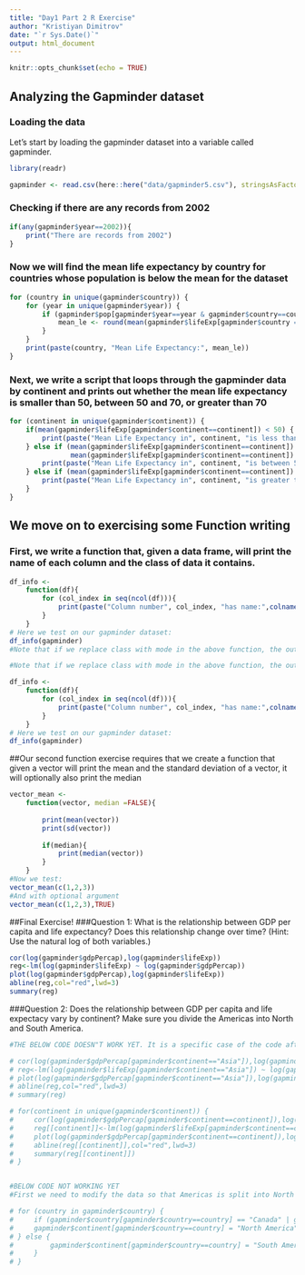 ```yaml
---
title: "Day1 Part 2 R Exercise"
author: "Kristiyan Dimitrov"
date: "`r Sys.Date()`"
output: html_document
---
```


```r
knitr::opts_chunk$set(echo = TRUE)
```

## Analyzing the Gapminder dataset

### Loading the data

Let's start by loading the gapminder dataset into a variable called gapminder.
```r
library(readr)
```

```r

gapminder <- read.csv(here::here("data/gapminder5.csv"), stringsAsFactors=FALSE)

```

### Checking if there are any records from 2002

```r
if(any(gapminder$year==2002)){
    print("There are records from 2002")
}
```

### Now we will find the mean life expectancy by country for countries whose population is below the mean for the dataset

```r
for (country in unique(gapminder$country)) {
    for (year in unique(gapminder$year)) {
        if (gapminder$pop[gapminder$year==year & gapminder$country==country] < mean(gapminder$pop)) {
            mean_le <- round(mean(gapminder$lifeExp[gapminder$country == country]),2)
        }
    }
    print(paste(country, "Mean Life Expectancy:", mean_le))
}
```

### Next, we write a script that loops through the gapminder data by continent and prints out whether the mean life expectancy is smaller than 50, between 50 and 70, or greater than 70

```r
for (continent in unique(gapminder$continent)) {
    if(mean(gapminder$lifeExp[gapminder$continent==continent]) < 50) {
        print(paste("Mean Life Expectancy in", continent, "is less than 50"))
    } else if (mean(gapminder$lifeExp[gapminder$continent==continent]) > 50 &
               mean(gapminder$lifeExp[gapminder$continent==continent]) < 70) {
        print(paste("Mean Life Expectancy in", continent, "is between 50 and 70"))
    } else if (mean(gapminder$lifeExp[gapminder$continent==continent]) > 70){
        print(paste("Mean Life Expectancy in", continent, "is greater than 70"))
    }
}
```

## We move on to exercising some Function writing
### First, we write a function that, given a data frame, will print the name of each column and the class of data it contains.
```r
df_info <- 
    function(df){
        for (col_index in seq(ncol(df))){
            print(paste("Column number", col_index, "has name:",colnames(df[,col_index]),"and  class:", class(df[,col_index])))
        }
    }
# Here we test on our gapminder dataset:
df_info(gapminder)
#Note that if we replace class with mode in the above function, the output looks like this
```

```r
#Note that if we replace class with mode in the above function, the output looks like this

df_info <- 
    function(df){
        for (col_index in seq(ncol(df))){
            print(paste("Column number", col_index, "has name:",colnames(df[,col_index]),"and  class:", mode(df[,col_index])))
        }
    }
# Here we test on our gapminder dataset:
df_info(gapminder)
```

##Our second function exercise requires that we create a function that given a vector will print the mean and the standard deviation of a vector, it will optionally also print the median

```r
vector_mean <-
    function(vector, median =FALSE){
        
        print(mean(vector))
        print(sd(vector))
        
        if(median){
            print(median(vector))
        }
    }
#Now we test:
vector_mean(c(1,2,3))
#And with optional argument
vector_mean(c(1,2,3),TRUE)
```
##Final Exercise!
###Question 1: What is the relationship between GDP per capita and life expectancy? Does this relationship change over time? (Hint: Use the natural log of both variables.)

```r
cor(log(gapminder$gdpPercap),log(gapminder$lifeExp))
reg<-lm(log(gapminder$lifeExp) ~ log(gapminder$gdpPercap))
plot(log(gapminder$gdpPercap),log(gapminder$lifeExp))
abline(reg,col="red",lwd=3)
summary(reg)
```

###Question 2: Does the relationship between GDP per capita and life expectacy vary by continent? Make sure you divide the Americas into North and South America.

```r

#THE BELOW CODE DOESN"T WORK YET. It is a specific case of the code after that.

# cor(log(gapminder$gdpPercap[gapminder$continent=="Asia"]),log(gapminder$lifeExp[gapminder$continent=="Asia"]))
# reg<-lm(log(gapminder$lifeExp[gapminder$continent=="Asia"]) ~ log(gapminder$gdpPercap[gapminder$continent=="Asia"]))
# plot(log(gapminder$gdpPercap[gapminder$continent=="Asia"]),log(gapminder$lifeExp[gapminder$continent=="Asia"]))
# abline(reg,col="red",lwd=3)
# summary(reg)
```

```r
# for(continent in unique(gapminder$continent)) {
#     cor(log(gapminder$gdpPercap[gapminder$continent==continent]),log(gapminder$lifeExp[gapminder$continent==continent]))
#     reg[[continent]]<-lm(log(gapminder$lifeExp[gapminder$continent==continent]) ~ log(gapminder$gdpPercap[gapminder$continent==continent]))
#     plot(log(gapminder$gdpPercap[gapminder$continent==continent]),log(gapminder$lifeExp[gapminder$continent==continent]))
#     abline(reg[[continent]],col="red",lwd=3)
#     summary(reg[[continent]])
# }


#BELOW CODE NOT WORKING YET
#First we need to modify the data so that Americas is split into North America & South America

# for (country in gapminder$country) {
#     if (gapminder$country[gapminder$country==country] == "Canada" | gapminder$country[gapminder$country==country] == "United States" | gapminder$country[gapminder$country==country] == "Mexico") {
#     gapminder$continent[gapminder$country==country] = "North America"
# } else {
#         gapminder$continent[gapminder$country==country] = "South America"
#     }
# }

```


